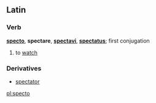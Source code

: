 ==Latin==
===Verb===
'''[[specto]]''', '''spectare''', '''[[spectavi]]''', '''[[spectatus]]'''; first conjugation

# to [[watch]]

===Derivatives===
*[[spectator]]

[[pl:specto]]